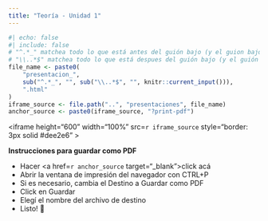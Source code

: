 ```yaml
---
title: "Teoría - Unidad 1"
---
```


```r
#| echo: false
#| include: false
# "^.*_" matchea todo lo que está antes del guión bajo (y el guion bajo)
# "\\..*$" matchea todo lo que está despues del guión bajo (y el guión bajo)
file_name <- paste0(
    "presentacion_", 
    sub("^.*_", "", sub("\\..*$", "", knitr::current_input())), 
    ".html"
)
iframe_source <- file.path("..", "presentaciones", file_name)
anchor_source <- paste0(iframe_source, "?print-pdf")
```

<iframe 
    height="600" 
    width="100%" 
    src=`r iframe_source`
    style="border: 3px solid #dee2e6"
    >
</iframe>

**Instrucciones para guardar como PDF**

* Hacer <a href=`r anchor_source` target="_blank">click acá</a>
* Abrir la ventana de impresión del navegador con CTRL+P
* Si es necesario, cambia el Destino a Guardar como PDF
* Click en Guardar
* Elegí el nombre del archivo de destino
* Listo! 🎉